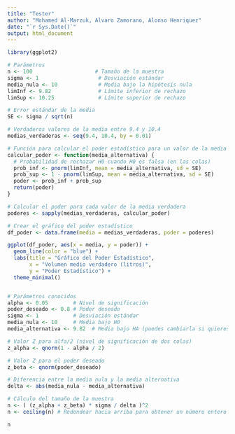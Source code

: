 ```yaml
---
title: "Tester"
author: "Mohamed Al-Marzuk, Alvaro Zamorano, Alonso Henriquez"
date: "`r Sys.Date()`"
output: html_document
---
```


```r
library(ggplot2)

# Parámetros
n <- 100                    # Tamaño de la muestra
sigma <- 1                   # Desviación estándar
media_nula <- 10             # Media bajo la hipótesis nula
limInf <- 9.82               # Límite inferior de rechazo
limSup <- 10.25              # Límite superior de rechazo

# Error estándar de la media
SE <- sigma / sqrt(n)

# Verdaderos valores de la media entre 9.4 y 10.4
medias_verdaderas <- seq(9.4, 10.4, by = 0.01)

# Función para calcular el poder estadístico para un valor de la media alternativa
calcular_poder <- function(media_alternativa) {
  # Probabilidad de rechazar H0 cuando H0 es falsa (en las colas)
  prob_inf <- pnorm(limInf, mean = media_alternativa, sd = SE)
  prob_sup <- 1 - pnorm(limSup, mean = media_alternativa, sd = SE)
  poder <- prob_inf + prob_sup
  return(poder)
}

# Calcular el poder para cada valor de la media verdadera
poderes <- sapply(medias_verdaderas, calcular_poder)

# Crear el gráfico del poder estadístico
df_poder <- data.frame(media = medias_verdaderas, poder = poderes)

ggplot(df_poder, aes(x = media, y = poder)) +
  geom_line(color = "blue") +
  labs(title = "Gráfico del Poder Estadístico",
       x = "Volumen medio verdadero (litros)",
       y = "Poder Estadístico") +
  theme_minimal()


# Parámetros conocidos
alpha <- 0.05        # Nivel de significación
poder_deseado <- 0.8 # Poder deseado
sigma <- 1           # Desviación estándar
media_nula <- 10     # Media bajo H0
media_alternativa <- 9.82  # Media bajo HA (puedes cambiarla si quieres otra)

# Valor Z para alfa/2 (nivel de significación de dos colas)
z_alpha <- qnorm(1 - alpha / 2)

# Valor Z para el poder deseado
z_beta <- qnorm(poder_deseado)

# Diferencia entre la media nula y la media alternativa
delta <- abs(media_nula - media_alternativa)

# Cálculo del tamaño de la muestra
n <- ( (z_alpha + z_beta) * sigma / delta )^2
n <- ceiling(n) # Redondear hacia arriba para obtener un número entero de bidones

n

```
